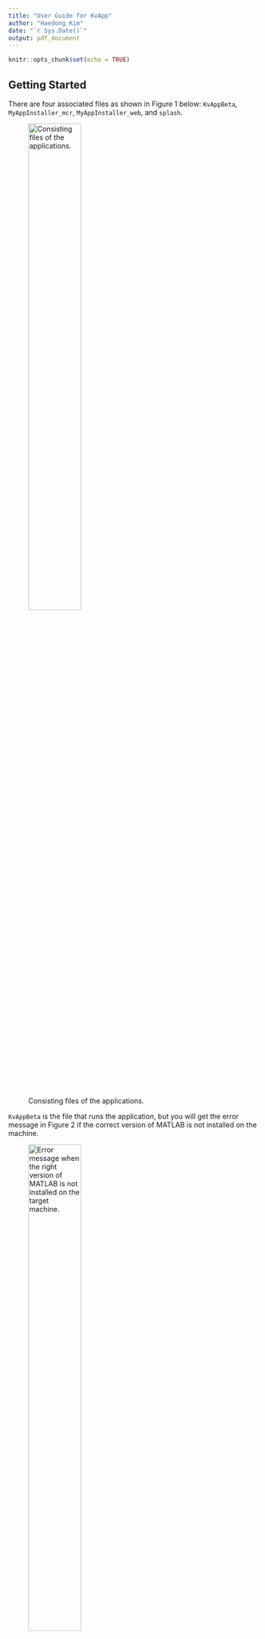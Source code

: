 ```yaml
---
title: "User Guide for KvApp"
author: "Haedong Kim"
date: "`r Sys.Date()`"
output: pdf_document
---
```


```r
knitr::opts_chunk$set(echo = TRUE)
```

## Getting Started

There are four associated files as shown in Figure 1 below: `KvAppBeta`, `MyAppInstaller_mcr`, `MyAppInstaller_web`, and `splash`.

![Consisting files of the applications.](KvApp_guide_img/folder_struct.png){width=50%}

`KvAppBeta` is the file that runs the application, but you will get the error message in Figure 2 if the correct version of MATLAB is not installed on the machine.

![Error message when the right version of MATLAB is not installed on the target machine.](KvApp_guide_img/runtime_error.png){width=50%}

`MyAppInstaller_web` will install the packaged application and MATLAB Runtime from the Internet, which enables the application to run without having MATLAB installed. Your computer needs to be connected to the Internet to complete the installation. If the Internet connection is not available, `MyAppInstaller_mcr` will install the necessary programs locally. A few screenshots below show the installation process.

![](KvApp_guide_img/install1.png){width=50%} ![](KvApp_guide_img/install4.png){width=50%}
![](KvApp_guide_img/install5.png){width=50%} ![](KvApp_guide_img/install6.png){width=50%}

The other file `splash` is just an image file for the application icon.

## Modules and Functions

KvApp 

## Example

example with 4.5-sec dat and 25-sec data
